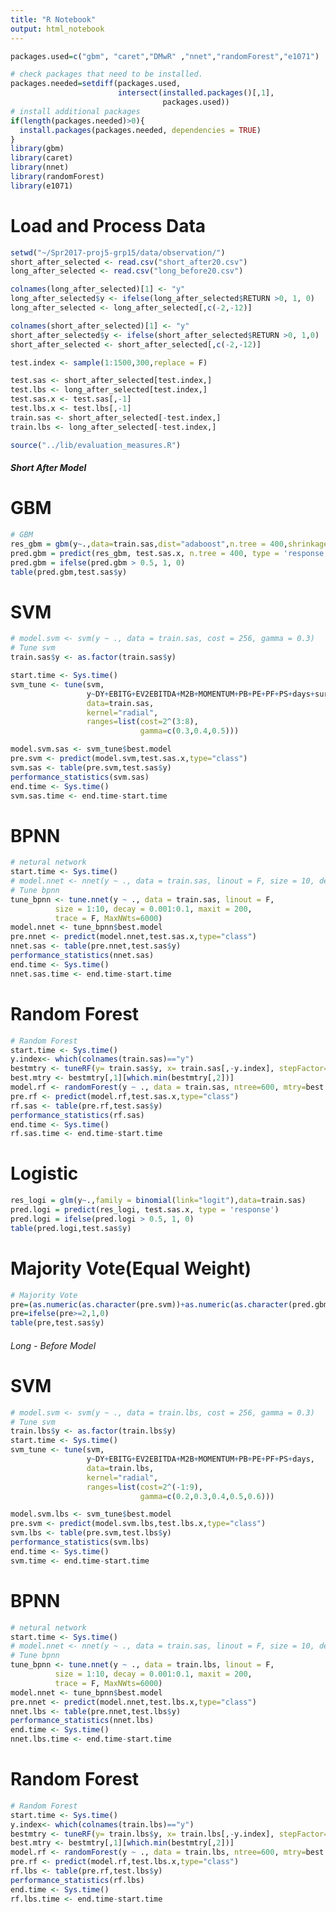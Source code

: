```yaml
---
title: "R Notebook"
output: html_notebook
---
```


 
```r
packages.used=c("gbm", "caret","DMwR" ,"nnet","randomForest","e1071")

# check packages that need to be installed.
packages.needed=setdiff(packages.used, 
                        intersect(installed.packages()[,1], 
                                  packages.used))
# install additional packages
if(length(packages.needed)>0){
  install.packages(packages.needed, dependencies = TRUE)
}
library(gbm)
library(caret)
library(nnet)
library(randomForest)
library(e1071)
```

# Load and Process Data 
```r
setwd("~/Spr2017-proj5-grp15/data/observation/")
short_after_selected <- read.csv("short_after20.csv")
long_after_selected <- read.csv("long_before20.csv")

colnames(long_after_selected)[1] <- "y"
long_after_selected$y <- ifelse(long_after_selected$RETURN >0, 1, 0)
long_after_selected <- long_after_selected[,c(-2,-12)]

colnames(short_after_selected)[1] <- "y"
short_after_selected$y <- ifelse(short_after_selected$RETURN >0, 1,0)
short_after_selected <- short_after_selected[,c(-2,-12)]

test.index <- sample(1:1500,300,replace = F)

test.sas <- short_after_selected[test.index,]
test.lbs <- long_after_selected[test.index,]
test.sas.x <- test.sas[,-1]
test.lbs.x <- test.lbs[,-1]
train.sas <- short_after_selected[-test.index,]
train.lbs <- long_after_selected[-test.index,]


```
```r
source("../lib/evaluation_measures.R")
```


##### Short After Model 
# GBM
```r
# GBM
res_gbm = gbm(y~.,data=train.sas,dist="adaboost",n.tree = 400,shrinkage=0.1)
pred.gbm = predict(res_gbm, test.sas.x, n.tree = 400, type = 'response')
pred.gbm = ifelse(pred.gbm > 0.5, 1, 0)
table(pred.gbm,test.sas$y)

```
# SVM
```r
# model.svm <- svm(y ~ ., data = train.sas, cost = 256, gamma = 0.3)
# Tune svm
train.sas$y <- as.factor(train.sas$y)

start.time <- Sys.time()
svm_tune <- tune(svm, 
                 y~DY+EBITG+EV2EBITDA+M2B+MOMENTUM+PB+PE+PF+PS+days+surprise,
                 data=train.sas,
                 kernel="radial", 
                 ranges=list(cost=2^(3:8), 
                             gamma=c(0.3,0.4,0.5)))

model.svm.sas <- svm_tune$best.model
pre.svm <- predict(model.svm,test.sas.x,type="class")
svm.sas <- table(pre.svm,test.sas$y)
performance_statistics(svm.sas)
end.time <- Sys.time()
svm.sas.time <- end.time-start.time
```


# BPNN
```r
# netural network
start.time <- Sys.time()
# model.nnet <- nnet(y ~ ., data = train.sas, linout = F, size = 10, decay = 0.001, maxit = 200, trace = F, MaxNWts=6000)
# Tune bpnn
tune_bpnn <- tune.nnet(y ~ ., data = train.sas, linout = F,
          size = 1:10, decay = 0.001:0.1, maxit = 200,
          trace = F, MaxNWts=6000)
model.nnet <- tune_bpnn$best.model
pre.nnet <- predict(model.nnet,test.sas.x,type="class")
nnet.sas <- table(pre.nnet,test.sas$y)
performance_statistics(nnet.sas)
end.time <- Sys.time()
nnet.sas.time <- end.time-start.time

```


# Random Forest 
```r
# Random Forest
start.time <- Sys.time()
y.index<- which(colnames(train.sas)=="y")
bestmtry <- tuneRF(y= train.sas$y, x= train.sas[,-y.index], stepFactor=1.5, improve=1e-5, ntree=600)
best.mtry <- bestmtry[,1][which.min(bestmtry[,2])]
model.rf <- randomForest(y ~ ., data = train.sas, ntree=600, mtry=best.mtry, importance=T)
pre.rf <- predict(model.rf,test.sas.x,type="class")
rf.sas <- table(pre.rf,test.sas$y)
performance_statistics(rf.sas)
end.time <- Sys.time()
rf.sas.time <- end.time-start.time
```



# Logistic
```r
res_logi = glm(y~.,family = binomial(link="logit"),data=train.sas)
pred.logi = predict(res_logi, test.sas.x, type = 'response')
pred.logi = ifelse(pred.logi > 0.5, 1, 0)
table(pred.logi,test.sas$y)

```



# Majority Vote(Equal Weight)
```r
# Majority Vote
pre=(as.numeric(as.character(pre.svm))+as.numeric(as.character(pred.gbm))+as.numeric(as.character(pre.rf)))
pre=ifelse(pre>=2,1,0)
table(pre,test.sas$y)

```
###### Long - Before Model 

# SVM
```r
# model.svm <- svm(y ~ ., data = train.lbs, cost = 256, gamma = 0.3)
# Tune svm
train.lbs$y <- as.factor(train.lbs$y)
start.time <- Sys.time()
svm_tune <- tune(svm, 
                 y~DY+EBITG+EV2EBITDA+M2B+MOMENTUM+PB+PE+PF+PS+days,
                 data=train.lbs,
                 kernel="radial", 
                 ranges=list(cost=2^(-1:9), 
                             gamma=c(0.2,0.3,0.4,0.5,0.6)))

model.svm.lbs <- svm_tune$best.model
pre.svm <- predict(model.svm.lbs,test.lbs.x,type="class")
svm.lbs <- table(pre.svm,test.lbs$y)
performance_statistics(svm.lbs)
end.time <- Sys.time()
svm.time <- end.time-start.time
```

# BPNN
```r
# netural network
start.time <- Sys.time()
# model.nnet <- nnet(y ~ ., data = train.sas, linout = F, size = 10, decay = 0.001, maxit = 200, trace = F, MaxNWts=6000)
# Tune bpnn
tune_bpnn <- tune.nnet(y ~ ., data = train.lbs, linout = F,
          size = 1:10, decay = 0.001:0.1, maxit = 200,
          trace = F, MaxNWts=6000)
model.nnet <- tune_bpnn$best.model
pre.nnet <- predict(model.nnet,test.lbs.x,type="class")
nnet.lbs <- table(pre.nnet,test.lbs$y)
performance_statistics(nnet.lbs)
end.time <- Sys.time()
nnet.lbs.time <- end.time-start.time

```


# Random Forest 
```r
# Random Forest
start.time <- Sys.time()
y.index<- which(colnames(train.lbs)=="y")
bestmtry <- tuneRF(y= train.lbs$y, x= train.lbs[,-y.index], stepFactor=1.5, improve=1e-5, ntree=600)
best.mtry <- bestmtry[,1][which.min(bestmtry[,2])]
model.rf <- randomForest(y ~ ., data = train.lbs, ntree=600, mtry=best.mtry, importance=T)
pre.rf <- predict(model.rf,test.lbs.x,type="class")
rf.lbs <- table(pre.rf,test.lbs$y)
performance_statistics(rf.lbs)
end.time <- Sys.time()
rf.lbs.time <- end.time-start.time
```


```r

```

```r

```

```r

```

```r

```

